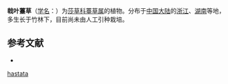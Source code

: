 {{Speciesbox
| name = 戟叶薹草
| status = 
| status_system = 
| image =
| genus = Carex
| species = hastata
| authority = Kükenth.
}}

'''戟叶薹草'''（[[学名|学名]]：{{lang|la|''Carex hastata''}}）为[[莎草科|莎草科]][[薹草属|薹草属]]的植物。分布于[[中国大陆|中国大陆]]的[[浙江|浙江]]、[[湖南|湖南]]等地，多生长于竹林下，目前尚未由人工引种栽培。

== 参考文献 ==
<div class="references-small">
* {{cite web| url =http://www.bioinfo.cn/db05/KmzwSpecies.php?action=view&id=25028| title =戟叶薹草| work =《中国高等植物数据库全库》| publisher =中国科学院微生物研究所| author =昆明植物研究所| accessdate =2009-02-25| deadurl =yes| archiveurl =https://web.archive.org/web/20160305092951/http://www.bioinfo.cn/db05/KmzwSpecies.php?action=view&id=25028| archivedate =2016-03-05}}
</div>
{{Taxonbar|from=Q11075077}}

{{DEFAULTSORT:Carex hastata}}
[[Category:薹草属|hastata]]


{{Carex-stub}}